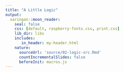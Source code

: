 ```yaml
---
title: "A Little Logic"
output:
  xaringan::moon_reader:
    seal: false
    css: [default, raspberry-fonts.css, print.css]
    lib_dir: libs
    includes:
       in_header: my-header.html
    nature:
      sourceUrl: 'source/02-logic-src.Rmd'
      countIncrementalSlides: false
      beforeInit: macros.js
---
```

